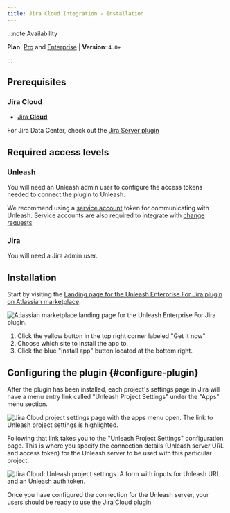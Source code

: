 ```yaml
---
title: Jira Cloud Integration - Installation
---
```


:::note Availability

**Plan**: [Pro](/availability#plans) and [Enterprise](https://www.getunleash.io/pricing) | **Version**: `4.0+`

:::

## Prerequisites

### Jira Cloud

- [Jira **Cloud**](https://www.atlassian.com/software/jira)

For Jira Data Center, check out the [Jira Server plugin](jira-server-plugin-installation.md)


## Required access levels

### Unleash

You will need an Unleash admin user to configure the access tokens needed to connect the plugin to Unleash.

We recommend using a [service account](../service-accounts.md) token for communicating with Unleash. Service accounts are also required to integrate with [change requests](../change-requests)

### Jira

You will need a Jira admin user.

## Installation

Start by visiting the [Landing page for the Unleash Enterprise For Jira plugin on Atlassian marketplace](https://marketplace.atlassian.com/apps/1231447/unleash-enterprise-for-jira?hosting=cloud&tab=overview).

![Atlassian marketplace landing page for the Unleash Enterprise For Jira plugin.](/img/unleash-marketplace-for-unleash-enterprise-jira-plugin.png)

1. Click the yellow button in the top right corner labeled "Get it now"
2. Choose which site to install the app to.
3. Click the blue "Install app" button located at the bottom right.

## Configuring the plugin {#configure-plugin}

After the plugin has been installed, each project's settings page in Jira will have a menu entry link called "Unleash Project Settings" under the "Apps" menu section.

![Jira Cloud project settings page with the apps menu open. The link to Unleash project settings is highlighted.](/img/jira-cloud-project-settings-link.png)

Following that link takes you to the "Unleash Project Settings" configuration page. This is where you specify the connection details (Unleash server URL and access token) for the Unleash server to be used with this particular project.

![Jira Cloud: Unleash project settings. A form with inputs for Unleash URL and an Unleash auth token.](/img/jira-cloud-project-settings.png)

Once you have configured the connection for the Unleash server, your users should be ready to [use the Jira Cloud plugin](jira-cloud-plugin-usage)
